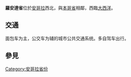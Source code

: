 {{Infobox settlement
<!-- See Template:Infobox settlement for additional fields and descriptions -->
| name                    = 罗安达省
| native_name             = 
| native_name_lang        = <!-- ISO 639-2 code e.g. "fr" for French. If more than one, use {{lang}} instead -->
| settlement_type         = [[安哥拉行政区划|省]]
| image_skyline           =
| imagesize               =
| image_alt               =
| image_caption           =
| image_flag              =
| flag_size               =
| flag_alt                =
| image_seal              = 
| seal_size               =
| seal_alt                =
| image_shield            =
| shield_size             =
| shield_alt              =
| image_blank_emblem      =
| blank_emblem_type       =
| blank_emblem_size       =
| blank_emblem_alt        =
| nickname                =
| motto                   =
| image_map               = Luanda in Angola.svg
| mapsize                 = 
| map_alt                 =
| map_caption             = 安哥拉的一个省，罗安达在安哥拉的位置
| image_map1              =
| mapsize1                =
| map_alt1                =
| map_caption1            =
| subdivision_type        = [[国家列表|主权国家]]
| subdivision_name        = {{flag|安哥拉}}
| subdivision_type1       =
| subdivision_name1       =
| subdivision_type2       =
| subdivision_name2       =
| established_title       = 
| established_date        = 
| founder                 =
| named_for               =
| seat_type               = [[首府|首府]]
| seat                    = [[罗安达|罗安达]]
| government_footnotes    =
| government_type         =
| leader_party            = 
| leader_title            = 省长
| leader_name             = 弗朗西斯科·希尼诺·洛佩斯·卡内罗
| leader_title1           =
| leader_name1            =
| total_type              =
| unit_pref               =
| area_magnitude          =
| area_footnotes          =
| area_total_km2          = 2417
| area_total_sq_mi        =
| area_total_dunam        =
| area_land_km2           =
| area_land_sq_mi         =
| area_water_km2          =
| area_water_sq_mi        =
| area_water_percent      =
| area_note               =
| elevation_footnotes     =
| elevation_m             =
| elevation_ft            =
| population_footnotes    =
| population_total        = 6,542,942 <ref name="ine.gov.ao">http://www.ine.gov.ao/xeo/attachfileu.jsp?look_parentBoui=19334678&att_display=n&att_download=y</ref>
| population_as_of        = 2014
| population_density_km2  = auto
| population_density_sq_mi=
| population_est          =
| pop_est_as_of           =
| population_demonym      =
| population_note         =
| timezone1               =
| utc_offset1             =
| timezone1_DST           =
| utc_offset1_DST         =
| postal_code_type        =
| postal_code             =
| area_code_type          =
| area_code               =
| iso_code                = AO-LUA
| website                 = {{URL|www.luanda.gov.ao}}
| footnotes               =
}}
'''羅安達省'''位於[[安哥拉|安哥拉]]西北，與[[本哥省|本哥省]]相鄰，西臨[[大西洋|大西洋]]。

== 交通 ==
面包车为主，公交车为辅的城市公共交通系统。多自驾车出行。

==參見==
{{Portal|安哥拉|Flag of Angola.svg}}

{{Provinces of Angola}}
{{Municipalities of Angola}}
{{coord|display=title}}
{{Angola-geo-stub}}

[[Category:安哥拉省份|Category:安哥拉省份]]